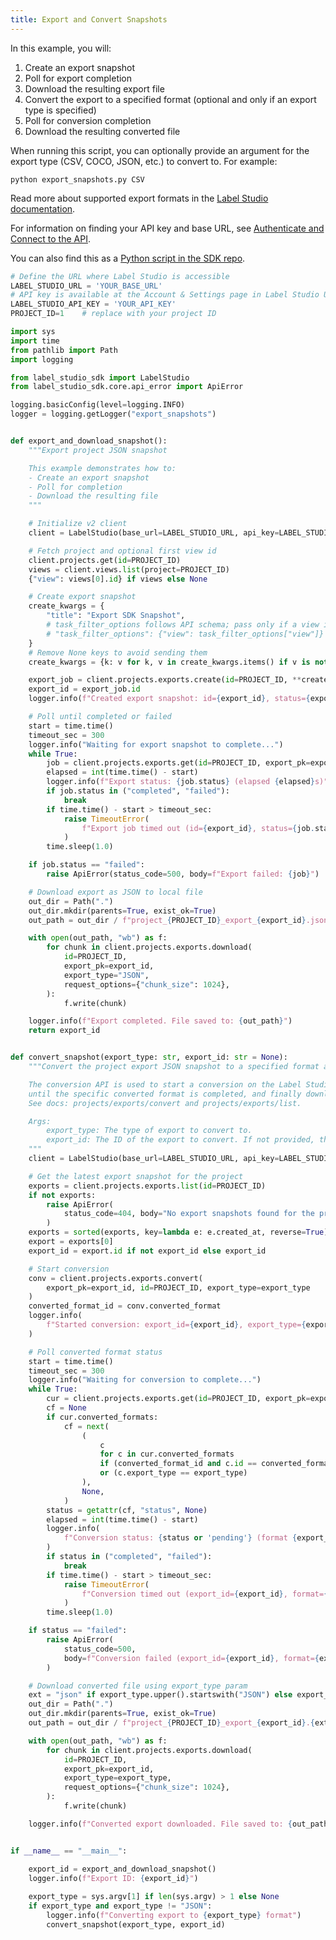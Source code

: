 ```yaml
---
title: Export and Convert Snapshots
---
```


In this example, you will: 

1. Create an export snapshot
2. Poll for export completion
3. Download the resulting export file
4. Convert the export to a specified format (optional and only if an export type is specified)
5. Poll for conversion completion
6. Download the resulting converted file

When running this script, you can optionally provide an argument for the export type (CSV, COCO, JSON, etc.) to convert to. For example:

`python export_snapshots.py CSV`

Read more about supported export formats in the [Label Studio documentation](https://labelstud.io/guide/export).

For information on finding your API key and base URL, see [Authenticate and Connect to the API](../../api-reference/introduction/getting-started#authenticate-and-connect-to-the-api).

You can also find this as a [Python script in the SDK repo](https://github.com/HumanSignal/label-studio-sdk/blob/master/tutorials/export_snapshots.py).

```py
# Define the URL where Label Studio is accessible
LABEL_STUDIO_URL = 'YOUR_BASE_URL'
# API key is available at the Account & Settings page in Label Studio UI
LABEL_STUDIO_API_KEY = 'YOUR_API_KEY'
PROJECT_ID=1    # replace with your project ID 

import sys
import time
from pathlib import Path
import logging

from label_studio_sdk import LabelStudio
from label_studio_sdk.core.api_error import ApiError

logging.basicConfig(level=logging.INFO)
logger = logging.getLogger("export_snapshots")


def export_and_download_snapshot():
    """Export project JSON snapshot

    This example demonstrates how to:
    - Create an export snapshot
    - Poll for completion
    - Download the resulting file
    """

    # Initialize v2 client
    client = LabelStudio(base_url=LABEL_STUDIO_URL, api_key=LABEL_STUDIO_API_KEY)

    # Fetch project and optional first view id
    client.projects.get(id=PROJECT_ID)
    views = client.views.list(project=PROJECT_ID)
    {"view": views[0].id} if views else None

    # Create export snapshot
    create_kwargs = {
        "title": "Export SDK Snapshot",
        # task_filter_options follows API schema; pass only if a view is available
        # "task_filter_options": {"view": task_filter_options["view"]} if task_filter_options else None,
    }
    # Remove None keys to avoid sending them
    create_kwargs = {k: v for k, v in create_kwargs.items() if v is not None}

    export_job = client.projects.exports.create(id=PROJECT_ID, **create_kwargs)
    export_id = export_job.id
    logger.info(f"Created export snapshot: id={export_id}, status={export_job.status}")

    # Poll until completed or failed
    start = time.time()
    timeout_sec = 300
    logger.info("Waiting for export snapshot to complete...")
    while True:
        job = client.projects.exports.get(id=PROJECT_ID, export_pk=export_id)
        elapsed = int(time.time() - start)
        logger.info(f"Export status: {job.status} (elapsed {elapsed}s)")
        if job.status in ("completed", "failed"):
            break
        if time.time() - start > timeout_sec:
            raise TimeoutError(
                f"Export job timed out (id={export_id}, status={job.status})"
            )
        time.sleep(1.0)

    if job.status == "failed":
        raise ApiError(status_code=500, body=f"Export failed: {job}")

    # Download export as JSON to local file
    out_dir = Path(".")
    out_dir.mkdir(parents=True, exist_ok=True)
    out_path = out_dir / f"project_{PROJECT_ID}_export_{export_id}.json"

    with open(out_path, "wb") as f:
        for chunk in client.projects.exports.download(
            id=PROJECT_ID,
            export_pk=export_id,
            export_type="JSON",
            request_options={"chunk_size": 1024},
        ):
            f.write(chunk)

    logger.info(f"Export completed. File saved to: {out_path}")
    return export_id


def convert_snapshot(export_type: str, export_id: str = None):
    """Convert the project export JSON snapshot to a specified format and download it.

    The conversion API is used to start a conversion on the Label Studio backend, then we poll export status
    until the specific converted format is completed, and finally download it.
    See docs: projects/exports/convert and projects/exports/list.

    Args:
        export_type: The type of export to convert to.
        export_id: The ID of the export to convert. If not provided, the latest export will be used.
    """
    client = LabelStudio(base_url=LABEL_STUDIO_URL, api_key=LABEL_STUDIO_API_KEY)

    # Get the latest export snapshot for the project
    exports = client.projects.exports.list(id=PROJECT_ID)
    if not exports:
        raise ApiError(
            status_code=404, body="No export snapshots found for the project"
        )
    exports = sorted(exports, key=lambda e: e.created_at, reverse=True)
    export = exports[0]
    export_id = export.id if not export_id else export_id

    # Start conversion
    conv = client.projects.exports.convert(
        export_pk=export_id, id=PROJECT_ID, export_type=export_type
    )
    converted_format_id = conv.converted_format
    logger.info(
        f"Started conversion: export_id={export_id}, export_type={export_type}, converted_format_id={converted_format_id}"
    )

    # Poll converted format status
    start = time.time()
    timeout_sec = 300
    logger.info("Waiting for conversion to complete...")
    while True:
        cur = client.projects.exports.get(id=PROJECT_ID, export_pk=export_id)
        cf = None
        if cur.converted_formats:
            cf = next(
                (
                    c
                    for c in cur.converted_formats
                    if (converted_format_id and c.id == converted_format_id)
                    or (c.export_type == export_type)
                ),
                None,
            )
        status = getattr(cf, "status", None)
        elapsed = int(time.time() - start)
        logger.info(
            f"Conversion status: {status or 'pending'} (format {export_type}, elapsed {elapsed}s)"
        )
        if status in ("completed", "failed"):
            break
        if time.time() - start > timeout_sec:
            raise TimeoutError(
                f"Conversion timed out (export_id={export_id}, format={export_type}, status={status})"
            )
        time.sleep(1.0)

    if status == "failed":
        raise ApiError(
            status_code=500,
            body=f"Conversion failed (export_id={export_id}, format={export_type})",
        )

    # Download converted file using export_type param
    ext = "json" if export_type.upper().startswith("JSON") else export_type.lower()
    out_dir = Path(".")
    out_dir.mkdir(parents=True, exist_ok=True)
    out_path = out_dir / f"project_{PROJECT_ID}_export_{export_id}.{ext}"

    with open(out_path, "wb") as f:
        for chunk in client.projects.exports.download(
            id=PROJECT_ID,
            export_pk=export_id,
            export_type=export_type,
            request_options={"chunk_size": 1024},
        ):
            f.write(chunk)

    logger.info(f"Converted export downloaded. File saved to: {out_path}")


if __name__ == "__main__":

    export_id = export_and_download_snapshot()
    logger.info(f"Export ID: {export_id}")
    
    export_type = sys.argv[1] if len(sys.argv) > 1 else None
    if export_type and export_type != "JSON":
        logger.info(f"Converting export to {export_type} format")
        convert_snapshot(export_type, export_id)
```

